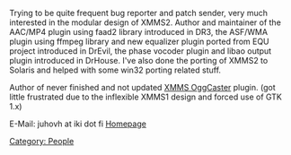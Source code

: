 Trying to be quite frequent bug reporter and patch sender, very much interested in the modular design of XMMS2. Author and maintainer of the AAC/MP4 plugin using faad2 library introduced in DR3, the ASF/WMA plugin using ffmpeg library and new equalizer plugin ported from EQU project introduced in DrEvil, the phase vocoder plugin and libao output plugin introduced in DrHouse. I've also done the porting of XMMS2 to Solaris and helped with some win32 porting related stuff.

Author of never finished and not updated [http://xmms-oggcaster.sf.net/ XMMS OggCaster] plugin. (got little frustrated due to the inflexible XMMS1 design and forced use of GTK 1.x)

E-Mail: juhovh at iki dot fi
[http://juho.vaha-herttua.fi/ Homepage]

[[Category: People]]